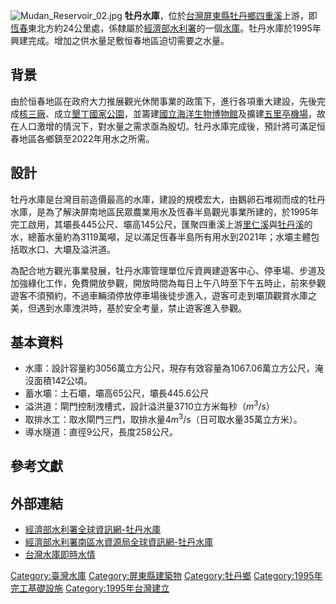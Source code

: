 {{Infobox Dam
| name               = 牡丹水庫
| official_name      = 牡丹水庫
| image              = Mudan Reservoir.jpg
| image_size         = 300px
| image_caption      = 牡丹水庫大壩與洩洪道遠觀
| image_alt          = 
| location_map       = Taiwan
| location_map_width = 
| location_map_text  = 
| lat_d     = 22
| lat_m     = 07
| lat_s     = 59
| lat_NS    = N
| long_d    = 120
| long_m    = 47
| long_s    = 04
| long_EW   = E
| coordinates_type   = type:landmark
| coordinates_display= inline,title
| coordinates_ref    = 
| crosses            = [[四重溪|四重溪]]
| status             = 使用中
| spillways          = 三座弧型閘門控制洩槽式
| spillway_type      = Gated overflow, service 
| spillway_capacity  = 
|reservoir           = 牡丹水庫
|country             = {{ROC}}
|locale              = [[屏東縣|屏東縣]][[牡丹鄉|牡丹鄉]]
|constructor         = 
|owner               = [[經濟部水利署|經濟部水利署]]
|developer           = 經濟部水利處
|maint               = [[經濟部水利署|經濟部水利署]]南區水資源局
| type               = 土石壩
|length              = {{convert|445.6|m|ft|0|abbr=off}}
|height              = {{convert|65|m|ft|0|abbr=off}}
|crest_width         = {{convert|10|m|ft|0|abbr=off}}
|crest_elevation     = {{convert|145|m|ft|0|abbr=off}}
|volume              = {{convert|2,244,000|m3|cuft|abbr=on}}
|began               = 1988年
|open                = 1995年
|cost                = [[新台幣|新台幣]]74億元
|reservoir_capacity  = {{convert|30,000,000|m3|cuft|abbr=on}}
|active_capacity     = {{convert|26,510,000|m3|cuft|abbr=on}}
|reservoir_catchment = 69.2平方公里
|reservoir_surface   = 142公頃
|reservoir_elevation = {{convert|132|m|ft|abbr=on}}
|bridge_carries=
|bridge_width=
|bridge_clearance=
|bridge_traffic=
|bridge_toll= 
|bridge_id=
|map_cue=
|map_image_full=
|map_text=
|turbines = 
|hydraulic_head =
|installed_capacity = 
|max_planned_cap    = 
|capacity_factor    = 
|average_annual_gen = 
|net_generation     = 
|website            = 
|as_of              = 2013年6月
}}

{{Infobox_lake
 |湖泊名稱 = 牡丹水庫
 |湖泊照片 = 
 |湖泊照片標題 = 
 |測深圖 = 
 |caption_bathymetry = 
 |座標 = 
 |湖泊類別 = 水庫
 |流入 = [[里仁溪|里仁溪]]<ref>[http://www.pthg.gov.tw/TownMdt/CP.aspx?s=3353&cp=1&n=13560 《首頁 > 觀光旅遊 > 牡丹鄉十大旅遊景點 > 牡丹水庫》，屏東縣牡丹鄉公所官網]</ref>
 |流出 = [[四重溪|四重溪]]
 |集水區面積 = 
 |集水區國家 = 台灣
 |湖泊長度 = 
 |湖泊闊度 = 
 |湖泊面積 = 
 |平均深度 = 
 |最深深度 = 
 |水體體積 = 3056萬立方公尺
 |residence_time = 
 |shore =
 |海拔高度 = 132公尺
 |湖中島嶼 = 
 |湖邊城鎮 = [[牡丹鄉|牡丹鄉]]
}}
[[File:Mudan_Reservoir_02.jpg|thumb]]
'''牡丹水庫'''，位於[[台灣|台灣]][[屏東縣|屏東縣]][[牡丹鄉|牡丹鄉]][[四重溪|四重溪]]上游，即[[恆春鎮|恆春]]東北方約24公里處，係隸屬於[[經濟部水利署|經濟部水利署]]的一個[[水庫|水庫]]。牡丹水庫於1995年興建完成。增加之供水量足敷恒春地區迫切需要之水量。

==背景==
由於恒春地區在政府大力推展觀光休閒事業的政策下，進行各項重大建設，先後完成[[核三廠|核三廠]]、成立[[墾丁國家公園|墾丁國家公園]]，並籌建[[國立海洋生物博物館|國立海洋生物博物館]]及擴建[[五里亭機場|五里亭機場]]，故在人口激增的情況下，對水量之需求亟為殷切。牡丹水庫完成後，預計將可滿足恒春地區各鄉鎮至2022年用水之所需。

==設計==
{{Inappropriate tone|time=2016-01-26T06:33:03+00:00}}
牡丹水庫是台灣目前造價最高的水庫，建設的規模宏大，由鵝卵石堆砌而成的牡丹水庫，是為了解決屏南地區民眾農業用水及恆春半島觀光事業所建的，於1995年完工啟用，其壩長445公尺、壩高145公尺，匯聚四重溪上游[[里仁溪_(四重溪支流)|里仁溪]]與[[牡丹溪_(四重溪支流)|牡丹溪]]的水，總蓄水量約為3119萬噸，足以滿足恆春半島所有用水到2021年；水壩主體包括取水口、大壩及溢洪道。

為配合地方觀光事業發展，牡丹水庫管理單位斥資興建遊客中心、停車場、步道及加強綠化工作，免費開放參觀，開放時間為每日上午八時至下午五時止，前來參觀遊客不須預約，不過車輛須停放停車場後徒步進入，遊客可走到壩頂觀賞水庫之美，但遇到水庫洩洪時，基於安全考量，禁止遊客進入參觀。

==基本資料==
*水庫：設計容量約3056萬立方公尺，現存有效容量為1067.06萬立方公尺，淹沒面積142公頃。
*蓄水壩：土石壩，壩高65公尺，壩長445.6公尺
*溢洪道：閘門控制洩槽式，設計溢洪量3710立方米每秒（<math>m^3</math>/s）
*取排水工：取水閘門三門，取排水量4<math>m^3</math>/s（日可取水量35萬立方米）。
*導水隧道：直徑9公尺，長度258公尺。

==參考文獻==
{{Reflist}}

==外部連結==
{{commons category|Mudan Dam}}
*[https://www.wra.gov.tw/News_Content.aspx?n=3254&s=19387 經濟部水利署全球資訊網-牡丹水庫]
*[https://www.wrasb.gov.tw/business/business02Mudan.aspx?ShowNo=120&no2=137&no3=43&wid=88 經濟部水利署南區水資源局全球資訊網-牡丹水庫] {{Wayback|url=https://www.wrasb.gov.tw/business/business02Mudan.aspx?ShowNo=120&no2=137&no3=43&wid=88 |date=20200928043654 }}
*[https://water.taiwanstat.com/ 台灣水庫即時水情] {{Wayback|url=https://water.taiwanstat.com/ |date=20210326033804 }}

{{台灣水庫}}

[[Category:臺灣水庫|Category:臺灣水庫]]
[[Category:屏東縣建築物|Category:屏東縣建築物]]
[[Category:牡丹鄉|Category:牡丹鄉]]
[[Category:1995年完工基礎設施|Category:1995年完工基礎設施]]
[[Category:1995年台灣建立|Category:1995年台灣建立]]
